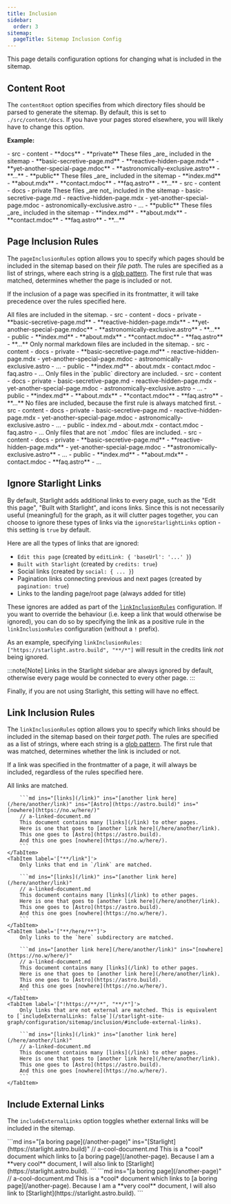 ```yaml
---
title: Inclusion
sidebar:
  order: 3
sitemap:
  pageTitle: Sitemap Inclusion Config
---
```



This page details configuration options for changing what is included in the sitemap.

## Content Root

The `contentRoot` option specifies from which directory files should be parsed to generate the sitemap.
By default, this is set to `./src/content/docs`. If you have your pages stored elsewhere, you will likely have to change this option.

**Example:**

<Tabs>
	<TabItem label="./src/content/docs" icon="seti:happenings">
		<FileTree>
			- src
				- content
					- **docs**
						- **private** These files _are_ included in the sitemap
							- **basic-secretive-page.md**
							- **reactive-hidden-page.mdx**
							- **yet-another-special-page.mdoc**
							- **astronomically-exclusive.astro**
							- **...**
						- **public** These files _are_ included in the sitemap
							- **index.md**
							- **about.mdx**
							- **contact.mdoc**
							- **faq.astro**
							- **...**
		</FileTree>
	</TabItem>
	<TabItem label="./src/content/docs/public" icon="list-format">
		<FileTree>
			- src
				- content
					- docs
						- private These files _are not_ included in the sitemap
							- basic-secretive-page.md
							- reactive-hidden-page.mdx
							- yet-another-special-page.mdoc
							- astronomically-exclusive.astro
							- ...
						- **public** These files _are_ included in the sitemap
							- **index.md**
							- **about.mdx**
							- **contact.mdoc**
							- **faq.astro**
							- **...**
		</FileTree>
	</TabItem>
</Tabs>


## Page Inclusion Rules

The `pageInclusionRules` option allows you to specify which pages should be included in the sitemap based on their _file path_.
The rules are specified as a list of strings, where each string is a [glob pattern](/starlight-site-graph/concepts/globs).
The first rule that was matched, determines whether the page is included or not.

If the inclusion of a page was specified in its frontmatter, it will take precedence over the rules specified here.

<Tabs>
	<TabItem label='["**/*"]'>
		All files are included in the sitemap.
		<FileTree>
			- src
				- content
					- docs
						- private
							- **basic-secretive-page.md**
							- **reactive-hidden-page.mdx**
							- **yet-another-special-page.mdoc**
							- **astronomically-exclusive.astro**
							- **...**
						- public
							- **index.md**
							- **about.mdx**
							- **contact.mdoc**
							- **faq.astro**
							- **...**
		</FileTree>
	</TabItem>
	<TabItem label='["**/*.md"]'>
		Only normal markdown files are included in the sitemap.
		<FileTree>
			- src
				- content
					- docs
						- private
							- **basic-secretive-page.md**
							- reactive-hidden-page.mdx
							- yet-another-special-page.mdoc
							- astronomically-exclusive.astro
							- ...
						- public
							- **index.md**
							- about.mdx
							- contact.mdoc
							- faq.astro
							- ...
		</FileTree>
	</TabItem>
	<TabItem label='["public/**"]'>
		Only files in the `public` directory are included.
		<FileTree>
			- src
				- content
					- docs
						- private
							- basic-secretive-page.md
							- reactive-hidden-page.mdx
							- yet-another-special-page.mdoc
							- astronomically-exclusive.astro
							- ...
						- public
							- **index.md**
							- **about.mdx**
							- **contact.mdoc**
							- **faq.astro**
							- **...**
		</FileTree>
	</TabItem>
	<TabItem label='["!**/*", "**/*"]'>
		No files are included, because the first rule is always matched first.
		<FileTree>
			- src
				- content
					- docs
						- private
							- basic-secretive-page.md
							- reactive-hidden-page.mdx
							- yet-another-special-page.mdoc
							- astronomically-exclusive.astro
							- ...
						- public
							- index.md
							- about.mdx
							- contact.mdoc
							- faq.astro
							- ...
		</FileTree>
	</TabItem>
	<TabItem label='["!**/*.mdoc", "**/*"]'>
		Only files that are not `.mdoc` files are included.
		<FileTree>
			- src
				- content
					- docs
						- private
							- **basic-secretive-page.md**
							- **reactive-hidden-page.mdx**
							- yet-another-special-page.mdoc
							- **astronomically-exclusive.astro**
							- ...
						- public
							- **index.md**
							- **about.mdx**
							- contact.mdoc
							- **faq.astro**
							- ...
		</FileTree>
	</TabItem>
</Tabs>

## Ignore Starlight Links

By default, Starlight adds additional links to every page, such as the "Edit this page", "Built with Starlight",
and icons links. Since this is not necessarily useful (meaningful) for the graph, as it will
clutter pages together, you can choose to ignore these types of links via the `ignoreStarlightLinks` option -
this setting is `true` by default.

Here are all the types of links that are ignored:
- `Edit this page` (created by `editLink: { 'baseUrl': '...' }`)
- `Built with Starlight` (created by `credits: true`)
- Social links (created by `social: { ... }`)
- Pagination links connecting previous and next pages (created by `pagination: true`)
- Links to the landing page/root page (always added for title)

These ignores are added as part of the [`linkInclusionRules`](#link-inclusion-rules) configuration.
If you want to override the behaviour (i.e. keep a link that would otherwise be ignored),
you can do so by specifying the link as a positive rule in the `linkInclusionRules` configuration
(without a `!` prefix).

As an example, specifying `linkInclusionRules: ["https://starlight.astro.build", "**/*"]` will result in the
credits link _not_ being ignored.

:::note[Note]
Links in the Starlight sidebar are always ignored by default, otherwise every page would be connected to every other page.
:::

Finally, if you are not using Starlight, this setting will have no effect.



## Link Inclusion Rules

The `linkInclusionRules` option allows you to specify which links should be included in the sitemap based on their _target path_.
The rules are specified as a list of strings, where each string is a [glob pattern](/starlight-site-graph/concepts/globs).
The first rule that was matched, determines whether the link is included or not.

If a link was specified in the frontmatter of a page, it will always be included, regardless of the rules specified here.

<Tabs>
	<TabItem label='["**/*"]'>
		All links are matched.

		```md ins="[links](/link)" ins="[another link here](/here/another/link)" ins="[Astro](https://astro.build)" ins="[nowhere](https://no.w/here/)"
		// a-linked-document.md
		This document contains many [links](/link) to other pages.
		Here is one that goes to [another link here](/here/another/link).
		This one goes to [Astro](https://astro.build).
		And this one goes [nowhere](https://no.w/here/).
		```
	</TabItem>
	<TabItem label='["**/link"]'>
		Only links that end in `/link` are matched.

		```md ins="[links](/link)" ins="[another link here](/here/another/link)"
		// a-linked-document.md
		This document contains many [links](/link) to other pages.
		Here is one that goes to [another link here](/here/another/link).
		This one goes to [Astro](https://astro.build).
		And this one goes [nowhere](https://no.w/here/).
		```
	</TabItem>
	<TabItem label='["**/here/**"]'>
		Only links to the `here` subdirectory are matched.

		```md ins="[another link here](/here/another/link)" ins="[nowhere](https://no.w/here/)"
		// a-linked-document.md
		This document contains many [links](/link) to other pages.
		Here is one that goes to [another link here](/here/another/link).
		This one goes to [Astro](https://astro.build).
		And this one goes [nowhere](https://no.w/here/).
		```
	</TabItem>
	<TabItem label='["!https://**/*", "**/*"]'>
		Only links that are not external are matched. This is equivalent to [`includeExternalLinks: false`](/starlight-site-graph/configuration/sitemap/inclusion/#include-external-links).

		```md ins="[links](/link)" ins="[another link here](/here/another/link)"
		// a-linked-document.md
		This document contains many [links](/link) to other pages.
		Here is one that goes to [another link here](/here/another/link).
		This one goes to [Astro](https://astro.build).
		And this one goes [nowhere](https://no.w/here/).
		```
	</TabItem>
</Tabs>

## Include External Links

The `includeExternalLinks` option toggles whether external links will be included in the sitemap.

<Tabs>
	<TabItem label="True" icon="approve-check">
		```md ins="[a boring page](/another-page)" ins="[Starlight](https://starlight.astro.build)"
		// a-cool-document.md
		This is a *cool* document
			which links to [a boring page](/another-page).
		Because I am a **very cool** document,
			I will also link to [Starlight](https://starlight.astro.build).
		```
	</TabItem>
	<TabItem label="False" icon="close">
		```md ins="[a boring page](/another-page)"
		// a-cool-document.md
		This is a *cool* document
			which links to [a boring page](/another-page).
		Because I am a **very cool** document,
			I will also link to [Starlight](https://starlight.astro.build).
		```
	</TabItem>
</Tabs>

